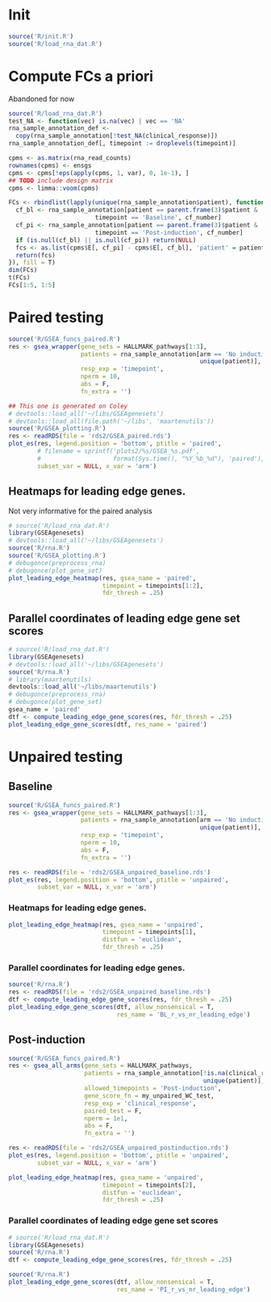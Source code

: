 # Init

```r
source('R/init.R')
source('R/load_rna_dat.R')
```

# Compute FCs a priori

Abandoned for now

```r
source('R/load_rna_dat.R')
test_NA <- function(vec) is.na(vec) | vec == 'NA'
rna_sample_annotation_def <-
  copy(rna_sample_annotation[!test_NA(clinical_response)])
rna_sample_annotation_def[, timepoint := droplevels(timepoint)]
```

```r
cpms <- as.matrix(rna_read_counts)
rownames(cpms) <- ensgs
cpms <- cpms[!eps(apply(cpms, 1, var), 0, 1e-1), ]
## TODO include design matrix
cpms <- limma::voom(cpms)
```

```r
FCs <- rbindlist(lapply(unique(rna_sample_annotation$patient), function(patient) {
  cf_bl <- rna_sample_annotation[patient == parent.frame(3)$patient &
                        timepoint == 'Baseline', cf_number]
  cf_pi <- rna_sample_annotation[patient == parent.frame(3)$patient &
                        timepoint == 'Post-induction', cf_number]
  if (is.null(cf_bl) || is.null(cf_pi)) return(NULL)
  fcs <- as.list(cpms$E[, cf_pi] - cpms$E[, cf_bl], 'patient' = patient)
  return(fcs)
}), fill = T)
dim(FCs)
t(FCs)
FCs[1:5, 1:5]
```

# Paired testing

```r
source('R/GSEA_funcs_paired.R')
res <- gsea_wrapper(gene_sets = HALLMARK_pathways[1:3],
                    patients = rna_sample_annotation[arm == 'No induction',
                                                     unique(patient)],
                    resp_exp = 'timepoint',
                    nperm = 10,
                    abs = F,
                    fn_extra = '')
```

```r
## This one is generated on Coley
# devtools::load_all('~/libs/GSEAgenesets')
# devtools::load_all(file.path('~/libs', 'maartenutils'))
source('R/GSEA_plotting.R')
res <- readRDS(file = 'rds2/GSEA_paired.rds')
plot_es(res, legend.position = 'bottom', ptitle = 'paired',
        # filename = sprintf('plots2/%s/GSEA_%s.pdf',
        #                    format(Sys.time(), "%Y_%b_%d"), 'paired'),
        subset_var = NULL, x_var = 'arm')
```

## Heatmaps for leading edge genes.

Not very informative for the paired analysis

```r
# source('R/load_rna_dat.R')
library(GSEAgenesets)
# devtools::load_all('~/libs/GSEAgenesets')
source('R/rna.R')
source('R/GSEA_plotting.R')
# debugonce(preprocess_rna)
# debugonce(plot_gene_set)
plot_leading_edge_heatmap(res, gsea_name = 'paired',
                          timepoint = timepoints[1:2],
                          fdr_thresh = .25)
```

## Parallel coordinates of leading edge gene set scores

```r
# source('R/load_rna_dat.R')
library(GSEAgenesets)
# devtools::load_all('~/libs/GSEAgenesets')
source('R/rna.R')
# library(maartenutils)
devtools::load_all('~/libs/maartenutils')
# debugonce(preprocess_rna)
# debugonce(plot_gene_set)
gsea_name = 'paired'
dtf <- compute_leading_edge_gene_scores(res, fdr_thresh = .25)
plot_leading_edge_gene_scores(dtf, res_name = 'paired')
```


# Unpaired testing


## Baseline

```r
source('R/GSEA_funcs_paired.R')
res <- gsea_wrapper(gene_sets = HALLMARK_pathways[1:3],
                    patients = rna_sample_annotation[arm == 'No induction',
                                                     unique(patient)],
                    resp_exp = 'timepoint',
                    nperm = 10,
                    abs = F,
                    fn_extra = '')
```

```r
res <- readRDS(file = 'rds2/GSEA_unpaired_baseline.rds')
plot_es(res, legend.position = 'bottom', ptitle = 'unpaired',
        subset_var = NULL, x_var = 'arm')
```


### Heatmaps for leading edge genes.

```r
plot_leading_edge_heatmap(res, gsea_name = 'unpaired',
                          timepoint = timepoints[1],
                          distfun = 'euclidean',
                          fdr_thresh = .25)
```

### Parallel coordinates for leading edge genes.

```r
source('R/rna.R')
res <- readRDS(file = 'rds2/GSEA_unpaired_baseline.rds')
dtf <- compute_leading_edge_gene_scores(res, fdr_thresh = .25)
plot_leading_edge_gene_scores(dtf, allow_nonsensical = T,
                              res_name = 'BL_r_vs_nr_leading_edge')
```

## Post-induction

```r
source('R/GSEA_funcs_paired.R')
res <- gsea_all_arms(gene_sets = HALLMARK_pathways,
                     patients = rna_sample_annotation[!is.na(clinical_response),
                                                      unique(patient)],
                     allowed_timepoints = 'Post-induction',
                     gene_score_fn = my_unpaired_WC_test,
                     resp_exp = 'clinical_response',
                     paired_test = F,
                     nperm = 1e1,
                     abs = F,
                     fn_extra = '')
```

```r
res <- readRDS(file = 'rds2/GSEA_unpaired_postinduction.rds')
plot_es(res, legend.position = 'bottom', ptitle = 'unpaired',
        subset_var = NULL, x_var = 'arm')
```

```r
plot_leading_edge_heatmap(res, gsea_name = 'unpaired',
                          timepoint = timepoints[2],
                          distfun = 'euclidean',
                          fdr_thresh = .25)
```

### Parallel coordinates of leading edge gene set scores

```r
# source('R/load_rna_dat.R')
library(GSEAgenesets)
source('R/rna.R')
dtf <- compute_leading_edge_gene_scores(res, fdr_thresh = .25)
```

```r
source('R/rna.R')
plot_leading_edge_gene_scores(dtf, allow_nonsensical = T,
                              res_name = 'PI_r_vs_nr_leading_edge')
```
